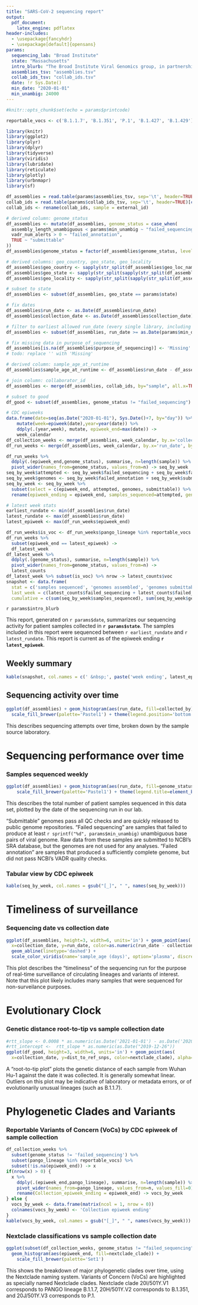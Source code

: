 ```yaml
---
title: "SARS-CoV-2 sequencing report"
output:
  pdf_document:
    latex_engine: pdflatex
header-includes:
  - \usepackage{fancyhdr}
  - \usepackage[default]{opensans}
params:
  sequencing_lab: "Broad Institute"
  state: "Massachusetts"
  intro_blurb: "The Broad Institute Viral Genomics group, in partnership with the Genomics Platform and Data Sciences Platform, has been engaged in viral sequencing of COVID-19 patients since March 2020."
  assemblies_tsv: "assemblies.tsv"
  collab_ids_tsv: "collab_ids.tsv"
  date: !r Sys.Date()
  min_date: "2020-01-01"
  min_unambig: 24000
---
```


```r
#knitr::opts_chunk$set(echo = params$printcode)

reportable_vocs <- c('B.1.1.7', 'B.1.351', 'P.1', 'B.1.427', 'B.1.429')

library(knitr)
library(ggplot2)
library(plyr)
library(dplyr)
library(tidyverse)
library(viridis)
library(lubridate)
library(reticulate)
library(plotly)
library(urbnmapr)
library(sf)
```

```r
df_assemblies = read.table(params$assemblies_tsv, sep='\t', header=TRUE)
collab_ids = read.table(params$collab_ids_tsv, sep='\t', header=TRUE)[c('external_id', 'collaborator_id')]
collab_ids <- rename(collab_ids, sample = external_id)
```

```r

# derived column: genome_status
df_assemblies <- mutate(df_assemblies, genome_status = case_when(
  assembly_length_unambiguous < params$min_unambig ~ "failed_sequencing",
  vadr_num_alerts > 0 ~ "failed_annotation",
  TRUE ~ "submittable"
))
df_assemblies$genome_status = factor(df_assemblies$genome_status, levels=c('failed_sequencing', 'failed_annotation', 'submittable'))

# derived columns: geo_country, geo_state, geo_locality
df_assemblies$geo_country <- sapply(str_split(df_assemblies$geo_loc_name, ": "), function(x) x[1])
df_assemblies$geo_state <- sapply(str_split(sapply(str_split(df_assemblies$geo_loc_name, ": "), function(x) x[2]), ", "), function(y) y[1])
df_assemblies$geo_locality <- sapply(str_split(sapply(str_split(df_assemblies$geo_loc_name, ": "), function(x) x[2]), ", "), function(y) y[2])

# subset to state
df_assemblies <- subset(df_assemblies, geo_state == params$state)

# fix dates
df_assemblies$run_date <- as.Date(df_assemblies$run_date)
df_assemblies$collection_date <- as.Date(df_assemblies$collection_date)

# filter to earliest allowed run_date (every single library, including controls, should have this field)
df_assemblies <- subset(df_assemblies, run_date >= as.Date(params$min_date))

# fix missing data in purpose_of_sequencing
df_assemblies[is.na(df_assemblies$purpose_of_sequencing)] <- 'Missing'
# todo: replace '' with 'Missing'

# derived column: sample_age_at_runtime
df_assemblies$sample_age_at_runtime <- df_assemblies$run_date - df_assemblies$collection_date

# join column: collaborator_id
df_assemblies <- merge(df_assemblies, collab_ids, by="sample", all.x=TRUE)

# subset to good
df_good <- subset(df_assemblies, genome_status != "failed_sequencing")

# CDC epiweeks
data.frame(date=seq(as.Date("2020-01-01"), Sys.Date()+7, by="day")) %>%
    mutate(week=epiweek(date),year=year(date)) %>%
    ddply(.(year,week), mutate, epiweek_end=max(date)) ->
    week_calendar
df_collection_weeks <- merge(df_assemblies, week_calendar, by.x='collection_date', by.y='date', all.x=TRUE)
df_run_weeks <- merge(df_assemblies, week_calendar, by.x='run_date', by.y='date', all.x=TRUE)

df_run_weeks %>%
  ddply(.(epiweek_end,genome_status), summarise, n=length(sample)) %>%
  pivot_wider(names_from=genome_status, values_from=n) -> seq_by_week
seq_by_week$attempted <- seq_by_week$failed_sequencing + seq_by_week$failed_annotation + seq_by_week$submittable
seq_by_week$genomes <- seq_by_week$failed_annotation + seq_by_week$submittable
seq_by_week <- seq_by_week %>%
  subset(select = c(epiweek_end, attempted, genomes, submittable)) %>%
  rename(epiweek_ending = epiweek_end, samples_sequenced=attempted, genomes_assembled=genomes, genomes_submittable=submittable)

# latest week stats
earliest_rundate <- min(df_assemblies$run_date)
latest_rundate <- max(df_assemblies$run_date)
latest_epiweek <- max(df_run_weeks$epiweek_end)

df_run_weeks$is_voc <- df_run_weeks$pango_lineage %in% reportable_vocs
df_run_weeks %>%
  subset(epiweek_end == latest_epiweek) ->
  df_latest_week
df_latest_week %>%
  ddply(.(genome_status), summarise, n=length(sample)) %>%
  pivot_wider(names_from=genome_status, values_from=n) ->
  latest_counts
df_latest_week %>% subset(is_voc) %>% nrow -> latest_counts$voc
snapshot <- data.frame(
  stat = c('samples sequenced', 'genomes assembled', 'genomes submittable', 'Variants of Concern'),
  last_week = c(latest_counts$failed_sequencing + latest_counts$failed_annotation + latest_counts$submittable, latest_counts$failed_annotation + latest_counts$submittable, latest_counts$submittable, latest_counts$voc),
  cumulative = c(sum(seq_by_week$samples_sequenced), sum(seq_by_week$genomes_assembled), sum(seq_by_week$genomes_submittable), length(subset(df_run_weeks, is_voc)$sample)))
```

<!-- % setup header -->
\pagestyle{fancy}
\fancyhf{}
\fancyhead[R]{Summary of SARS-CoV-2 sequencing by the `r params$sequencing_lab`\\
Report generated for \textbf{`r params$state`} for epiweek ending \textbf{`r latest_epiweek`}}

\fancyfoot[L]{Created on \textbf{`r paste(Sys.Date())`} for epiweek ending \textbf{`r latest_epiweek`}.}
\fancyfoot[R]{p. \thepage}

\renewcommand{\footrulewidth}{0.4pt}


`r params$intro_blurb`

This report, generated on `r params$date`, summarizes our sequencing activity for patient samples collected in **`r params$state`**. The samples included in this report were sequenced between `r earliest_rundate` and `r latest_rundate`. This report is current as of the epiweek ending **`r latest_epiweek`**.


## Weekly summary

```r
kable(snapshot, col.names = c(' &nbsp;', paste('week ending', latest_epiweek), 'cumulative total'))
```

\vspace{1in}


## Sequencing activity over time

```r
ggplot(df_assemblies) + geom_histogram(aes(run_date, fill=collected_by)) +
  scale_fill_brewer(palette='Pastel1') + theme(legend.position='bottom', legend.direction = 'vertical')
```

This describes sequencing attempts over time, broken down by the sample source laboratory.

\newpage

# Sequencing performance over time

### Samples sequenced weekly

```r
ggplot(df_assemblies) + geom_histogram(aes(run_date, fill=genome_status)) +
	scale_fill_brewer(palette='Pastel1') + theme(legend.title=element_blank())
```

This describes the total number of patient samples sequenced in this data set,
plotted by the date of the sequencing run in our lab.

"Submittable" genomes pass all QC checks and are quickly released to public genome repositories.
"Failed sequencing" are samples that failed to produce at least `r sprintf("%d", params$min_unambig)` unambiguous base pairs of
viral genome. Raw data from these samples are submitted to NCBI's SRA database, but the genomes
are not used for any analyses. "Failed annotation" are samples that produced a sufficiently complete
genome, but did not pass NCBI's VADR quality checks.

### Tabular view by CDC epiweek
```r
kable(seq_by_week, col.names = gsub("[_]", " ", names(seq_by_week)))
```

# Timeliness of surveillance

### Sequencing date vs collection date

```r
ggplot(df_assemblies, height=3, width=6, units='in') + geom_point(aes(
  x=collection_date, y=run_date, color=as.numeric(run_date - collection_date, units="days"))) +
  geom_abline(linetype='dashed') +
  scale_color_viridis(name='sample_age (days)', option='plasma', discrete=FALSE)
```

This plot describes the "timeliness" of the sequencing run for the purpose of real-time surveillance of circulating lineages and variants of interest. Note that this plot likely includes many samples that were sequenced for non-surveilance purposes.


# Evolutionary Clock

### Genetic distance root-to-tip vs sample collection date

```r
#rtt_slope <- 0.0008 * as.numeric(as.Date('2021-01-01') - as.Date('2020-01-01'))
#rtt_intercept <-  rtt_slope * as.numeric(as.Date("2019-12-26"))
ggplot(df_good, height=3, width=6, units='in') + geom_point(aes(
  x=collection_date, y=dist_to_ref_snps, color=nextclade_clade), alpha=0.8) + scale_colour_brewer(name='Nextclade Clade', palette='Paired') + geom_smooth(aes(x=collection_date, y=dist_to_ref_snps), method=lm)
```

A "root-to-tip plot" plots the genetic distance of each sample from Wuhan Hu-1 against the date it was collected. It is generally somewhat linear. Outliers on this plot may be indicative of laboratory or metadata errors, or of evolutionarily unusual lineages (such as B.1.1.7).


\newpage

# Phylogenetic Clades and Variants

### Reportable Variants of Concern (VoCs) by CDC epiweek of sample collection

```r
df_collection_weeks %>%
  subset(genome_status != 'failed_sequencing') %>%
  subset(pango_lineage %in% reportable_vocs) %>%
  subset(!is.na(epiweek_end)) -> x
if(nrow(x) > 0) {
  x %>%
    ddply(.(epiweek_end,pango_lineage), summarise, n=length(sample)) %>%
    pivot_wider(names_from=pango_lineage, values_from=n, values_fill=0) %>%
    rename(Collection_epiweek_ending = epiweek_end) -> vocs_by_week
} else {
  vocs_by_week <- data.frame(matrix(ncol = 1, nrow = 0))
  colnames(vocs_by_week) <- 'Collection epiweek ending'
}
kable(vocs_by_week, col.names = gsub("[_]", " ", names(vocs_by_week)))
```

### Nextclade classifications vs sample collection date

```r
ggplot(subset(df_collection_weeks, genome_status != "failed_sequencing")) +
  geom_histogram(aes(epiweek_end, fill=nextclade_clade)) +
	scale_fill_brewer(palette='Set1')
```

This shows the breakdown of major phylogenetic clades over time, using the Nextclade naming system. Variants of Concern (VoCs) are highlighted as specially named Nextclade clades. Nextclade clade 20I/501Y.V1 corresponds to PANGO lineage B.1.1.7, 20H/501Y.V2 corresponds to B.1.351, and 20J/501Y.V3 corresponds to P.1.


